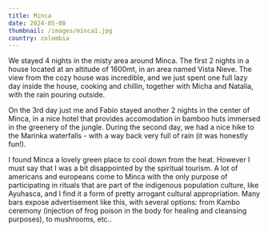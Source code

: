 ```yaml
---
title: Minca
date: 2024-05-08
thumbnail: /images/minca1.jpg
country: colombia
---
```


We stayed 4 nights in the misty area around Minca. The first 2 nights in a house located at an altitude of 1600mt, in an area named Vista Nieve. The view from the cozy house was incredible, and we just spent one full lazy day inside the house, cooking and chillin, together with Micha and Natalia, with the rain pouring outside.

<ImageComponent src="/images/minca1.jpg" alt="Minca1" />
<ImageComponent src="/images/minca3.jpg" alt="Minca3" />
<ImageComponent src="/images/minca2.jpg" alt="Minca2" />

On the 3rd day just me and Fabio stayed another 2 nights in the center of Minca, in a nice hotel that provides accomodation in bamboo huts immersed in the greenery of the jungle. During the second day, we had a nice hike to the Marinka waterfalls - with a way back very full of rain (it was honestly fun!).

<ImageComponent src="/images/minca4.jpg" alt="Minca4" />
<ImageComponent src="/images/minca5.jpg" alt="Minca5" />

I found Minca a lovely green place to cool down from the heat. However I must say that I was a bit disappointed by the spiritual tourism. A lot of americans and europeans come to Minca with the only purpose of participating in rituals that are part of the indigenous population culture, like Ayuhasca, and I find it a form of pretty arrogant cultural appropriation. Many bars expose advertisement like this, with several options: from Kambo ceremony (injection of frog poison in the body for healing and cleansing purposes), to mushrooms, etc..

<ImageComponent src="/images/minca6.jpg" alt="Minca6" />


